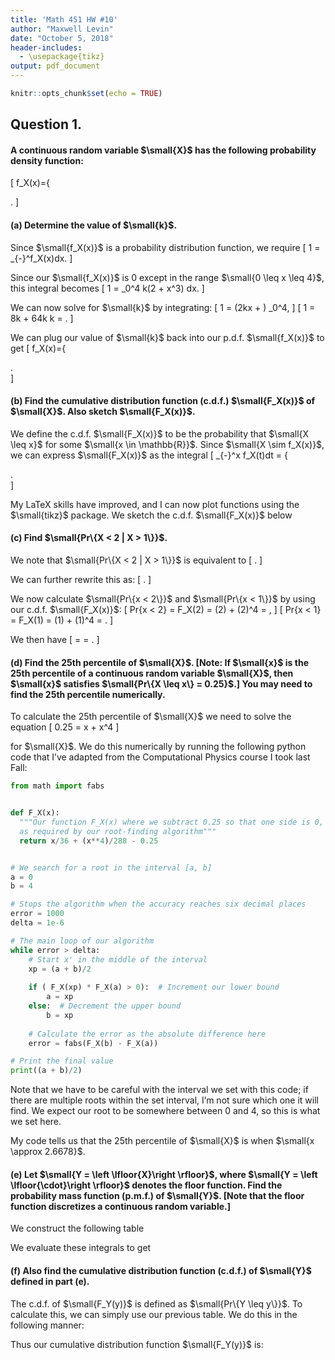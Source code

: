 ```yaml
---
title: 'Math 451 HW #10'
author: "Maxwell Levin"
date: "October 5, 2018"
header-includes:
  - \usepackage{tikz}
output: pdf_document
---
```


```r
knitr::opts_chunk$set(echo = TRUE)
```

## Question 1.

#### A continuous random variable $\small{X}$ has the following probability density function:
\[
  f_X(x)=\left\{
          \begin{array}{ll}
              k\left(2 + x^3\right), &  \text{if } 0 \leq x \leq 4 ; \\[1mm]
              0, & \text{otherwise.} \\[1mm]
          \end{array} 
          \right.
\]

#### (a) Determine the value of $\small{k}$.

Since $\small{f_X(x)}$ is a probability distribution function, we require
\[
  1 = \int_{-\infty}^\infty f_X(x)dx.
\]

Since our $\small{f_X(x)}$ is 0 except in the range $\small{0 \leq x \leq 4}$, this integral becomes
\[
  1 = \int_0^4 k(2 + x^3) dx.
\]

We can now solve for $\small{k}$ by integrating:
\[
  1 = \left(2kx + \frac{kx^4}{4}\right) \Big{|}_0^4,
\]
\[
  1 = 8k + 64k \implies k = \frac{1}{72}.
\]

We can plug our value of $\small{k}$ back into our p.d.f. $\small{f_X(x)}$ to get
\[
  f_X(x)=\left\{
          \begin{array}{ll}
              \frac{1}{36} + \frac{1}{72}x^3, &  \text{if } 0 \leq x \leq 4 ; \\[1mm]
              0, & \text{otherwise.} \\[1mm]
          \end{array} 
          \right.  
\]

#### (b) Find the cumulative distribution function (c.d.f.) $\small{F_X(x)}$ of $\small{X}$. Also sketch $\small{F_X(x)}$.

We define the c.d.f. $\small{F_X(x)}$ to be the probability that $\small{X \leq x}$ for some $\small{x \in \mathbb{R}}$. Since $\small{X \sim f_X(x)}$, we can express $\small{F_X(x)}$ as the integral
\[
  \int_{-\infty}^x f_X(t)dt = 
          \left\{
          \begin{array}{ll}
              0   &   \text{if } x < 0; \\[1mm]
              \int_0^x \frac{1}{36} + \frac{1}{72}t^3 dt, &  \text{if } 0 \leq x \leq 4 ; \\[1mm]
              1, & \text{if } x > 4. \\[1mm]
          \end{array} 
          \right.  
\]

My LaTeX skills have improved, and I can now plot functions using the $\small{tikz}$ package. We sketch the c.d.f. $\small{F_X(x)}$ below
\begin{center}
\begin{tikzpicture}
      \draw[->] (-1,0) -- (5,0) node[right] {$x$};
      \draw[->] (0,-1) -- (0,2) node[above] {$y$};
      \draw[scale=1,line width=2,domain=-1:0,smooth,variable=\x,black] plot ({\x},{0});
      \draw[scale=1,line width=2,domain=0:4,smooth,variable=\x,black] plot ({\x},{(\x/36) + (\x^4)/288});
      \draw[scale=1,line width=2,domain=4:5,smooth,variable=\x,black] plot ({\x},{1});
      \draw[help lines] (-1,-1) grid (5,2);
\end{tikzpicture}
\end{center}



#### (c) Find $\small{Pr\{X < 2 | X > 1\}}$.


We note that $\small{Pr\{X < 2 | X > 1\}}$ is equivalent to 
\[
  \frac{Pr\{x > 1 \cap x < 2\}}{Pr\{x > 1\}}.
\]

We can further rewrite this as:
\[
  \frac{Pr\{x < 2\} - Pr\{x < 1\}}{1 - Pr\{x < 1\}}.
\]

We now calculate $\small{Pr\{x < 2\}}$ and $\small{Pr\{x < 1\}}$ by using our c.d.f. $\small{F_X(x)}$:
\[
  Pr\{x < 2\} = F_X(2) = \frac{1}{36}(2) + \frac{1}{288}(2)^4 = \frac{1}{9},
\]
\[
  Pr\{x < 1\} = F_X(1) = \frac{1}{36}(1) + \frac{1}{288}(1)^4 = \frac{1}{32}.
\]

We then have
\[
  \frac{Pr\{x < 2\} - Pr\{x < 1\}}{1 - Pr\{x < 1\}} =
  \frac{\frac{1}{9} - \frac{1}{32}}{1 - \frac{1}{32}} =
  \frac{23}{279}.
\]


#### (d) Find the 25th percentile of $\small{X}$. [Note: If $\small{x}$ is the 25th percentile of a continuous random variable $\small{X}$, then $\small{x}$ satisfies $\small{Pr\{X \leq x\} = 0.25}$.] You may need to find the 25th percentile numerically.

To calculate the 25th percentile of $\small{X}$ we need to solve the equation
\[
  0.25 = \frac{1}{36}x + \frac{1}{288}x^4
\]

for $\small{X}$. We do this numerically by running the following python code that I've adapted from the Computational Physics course I took last Fall:
```python
from math import fabs


def F_X(x):
  """Our function F_X(x) where we subtract 0.25 so that one side is 0, 
  as required by our root-finding algorithm"""
  return x/36 + (x**4)/288 - 0.25


# We search for a root in the interval [a, b]
a = 0
b = 4

# Stops the algorithm when the accuracy reaches six decimal places
error = 1000
delta = 1e-6

# The main loop of our algorithm
while error > delta:
    # Start x' in the middle of the interval
    xp = (a + b)/2
    
    if ( F_X(xp) * F_X(a) > 0):  # Increment our lower bound
        a = xp
    else:  # Decrement the upper bound
        b = xp
        
    # Calculate the error as the absolute difference here
    error = fabs(F_X(b) - F_X(a))

# Print the final value
print((a + b)/2)
```

Note that we have to be careful with the interval we set with this code; if there are multiple roots within the set interval, I'm not sure which one it will find. We expect our root to be somewhere between 0 and 4, so this is what we set here.

My code tells us that the 25th percentile of $\small{X}$ is when $\small{x \approx 2.6678}$.


#### (e) Let $\small{Y = \left \lfloor{X}\right \rfloor}$, where $\small{Y = \left \lfloor{\cdot}\right \rfloor}$ denotes the floor function. Find the probability mass function (p.m.f.) of $\small{Y}$. [Note that the floor function discretizes a continuous random variable.]

We construct the following table

\begin{table}[!h]
\centering
\begin{tabular}{|l|l|l|l|l|l|}
\hline
$Y = y$ & $y = 0$ & $y=1$ & $y=2$ & $y=3$ & otherwise\\ \hline
$f_Y(y)$ & $\int_0^1\frac{1}{36}+\frac{1}{72}x^3dx$ & $\int_1^2\frac{1}{36}+\frac{1}{72}x^3dx$ & $\int_2^3\frac{1}{36}+\frac{1}{72}x^3dx$ & $\int_3^4\frac{1}{36}+\frac{1}{72}x^3dx$ & $0$\\ \hline
\end{tabular}
\end{table}

We evaluate these integrals to get 
\begin{table}[!h]
\centering
\begin{tabular}{|l|l|l|l|l|l|}
\hline
$Y =y$ & $y = 0$ & $y=1$ & $y=2$ & $y=3$ & otherwise\\ \hline
$f_Y(y)$ & 9/288 & 23/288 & 73/288 & 183/288 & $0$\\ \hline
\end{tabular}
\end{table}


#### (f) Also find the cumulative distribution function (c.d.f.) of $\small{Y}$ defined in part (e).

The c.d.f. of $\small{F_Y(y)}$ is defined as $\small{Pr\{Y \leq y\}}$. To calculate this, we can simply use our previous table. We do this in the following manner:

\begin{table}[!h]
\centering
\begin{tabular}{|l|l|l|l|l|l|l|}
\hline
$Y = y$ & $y < 0$ & $y=0$ & $y=1$ & $y=2$ & $y \geq 3$\\ \hline
$F_Y(y)$ & 0 & $\frac{9}{288}$ & $\frac{9+23}{288}$ & $\frac{9+23+73}{288}$ & $\frac{9+23+73+183}{288}$\\ \hline
\end{tabular}
\end{table}

Thus our cumulative distribution function $\small{F_Y(y)}$ is:
\begin{table}[!h]
\centering
\begin{tabular}{|l|l|l|l|l|l|l|}
\hline
$Y = y$ & $y < 0$ & $y=0$ & $y=1$ & $y=2$ & $y \geq 3$\\ \hline
$F_Y(y)$ & 0 & 9/288 & 32/288 & 105/288 & $1$\\ \hline
\end{tabular}
\end{table}
